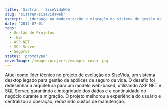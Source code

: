 ```yaml
---
title: 'Sistran - SiseVidaWeb'
slug: 'sistran-sisevidaweb'
excerpt: 'Liderança na modernização e migração do sistema de gestão de seguros de vida SiseVida para a plataforma web, resultando em maior acessibilidade e performance.'
date: '2014-07-01'
tags:
  - Gestão de Projetos
  - .NET
  - ASP.NET
  - SQL Server
  - Seguros
status: 'prototype'
coverImage: /images/projects/example-cover.jpg
---
```


Atuei como líder técnico no projeto de evolução do SiseVida, um sistema desktop legado para gestão de apólices de seguro de vida. O desafio foi redesenhar a arquitetura para um modelo web-based, utilizando ASP.NET e SQL Server, garantindo a integridade dos dados e a continuidade do negócio durante a migração. O projeto melhorou a experiência do usuário e centralizou a operação, reduzindo custos de manutenção.